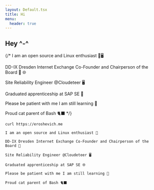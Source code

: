 ```yaml
---
layout: Default.tsx
title: Hi
menu:
  header: true
---
```


## Hey ^-^

{/* I am an open source and Linux enthusiast 🐧🖥️

DD-IX Dresden Internet Exchange Co-Founder and Chairperson of the Board 💚 🌐

Site Reliability Engineer @Cloudeteer 🖥️

Graduated apprenticeship at SAP SE 🌱

Please be patient with me I am still learning 🌱

Proud cat parent of Bash 🐈‍⬛ */}


<div class="mockup-code">
  <pre data-prefix="$"><code>curl https://eroshevich.me</code></pre> 
  <pre data-prefix=">" class="text-success"><code>I am an open source and Linux enthusiast 🐧</code></pre> 
  <pre data-prefix=">" class="text-success"><code>DD-IX Dresden Internet Exchange Co-Founder and Chairperson of the Board 💚 </code></pre>
  <pre data-prefix=">" class="text-success"><code>Site Reliability Engineer @Cloudeteer 🖥️</code></pre>
  <pre data-prefix=">" class="text-success"><code>Graduated apprenticeship at SAP SE 🌐</code></pre>
  <pre data-prefix=">" class="text-success"><code>Please be patient with me I am still learning 🌱</code></pre>
  <pre data-prefix=">" class="text-success"><code>Proud cat parent of Bash 🐈‍⬛</code></pre>
</div>
